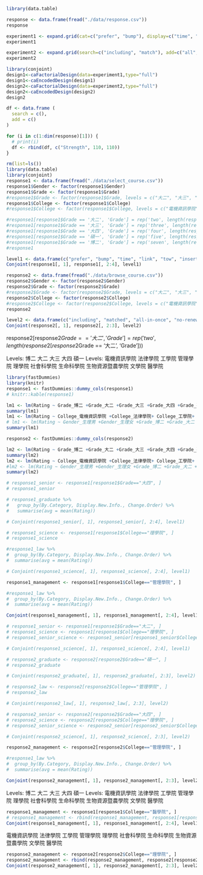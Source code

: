 ```r
library(data.table)

response <- data.frame(fread("./data/response.csv"))
response
```

```r
experiment1 <- expand.grid(cat=c("prefer", "bump"), display=c("time", "url"), change=c("toi", "insert"))
experiment1
```

```r
experiment2 <- expand.grid(search=c("including", "match"), add=c("all", "notRenew"))
experiment2
```

```r
library(conjoint)
design1<-caFactorialDesign(data=experiment1,type="full")
design1<-caEncodedDesign(design1)
design2<-caFactorialDesign(data=experiment2,type="full")
design2<-caEncodedDesign(design2)
design2
```

```r
df <- data.frame (
  search = c(),
  add = c()
)

for (i in c(1:dim(response)[1])) {
  # print(i)
  df <- rbind(df, c("Strength", 110, 110))
}

```


```r
rm(list=ls()) 
library(data.table)
library(conjoint)
response1 <- data.frame(fread("./data/select_course.csv"))
response1$Gender <- factor(response1$Gender)
response1$Grade <- factor(response1$Grade)
#response1$Grade <- factor(response1$Grade, levels = c("大二", "大三", "大四", "碩一", "博二"))
response1$College <- factor(response1$College)
#response1$College <- factor(response1$College, levels = c("電機資訊學院", "法律學院", "工學院", "管理學院", "理學院", "社會科學院", "生命科學院", "生物資源暨農學院", "文學院", "醫學院"))

#response1[response1$Grade == '大二', 'Grade'] = rep('two', length(response1[response1$Grade == '大二', 'Grade']))
#response1[response1$Grade == '大三', 'Grade'] = rep('three', length(response1[response1$Grade == '大三', 'Grade']))
#response1[response1$Grade == '大四', 'Grade'] = rep('four', length(response1[response1$Grade == '大四', 'Grade']))
#response1[response1$Grade == '碩一', 'Grade'] = rep('five', length(response1[response1$Grade == '碩一', 'Grade']))
#response1[response1$Grade == '博二', 'Grade'] = rep('seven', length(response1[response1$Grade == '博二', 'Grade']))
#response1

level1 <- data.frame(c("prefer", "bump", "time", "link", "tow", "insert"))
Conjoint(response1[, 1], response1[, 2:4], level1)

```

```r
response2 <- data.frame(fread("./data/browse_course.csv"))
response2$Gender <- factor(response2$Gender)
response2$Grade <- factor(response2$Grade)
#response2$Grade <- factor(response2$Grade, levels = c("大二", "大三", "大四", "碩一", "博二"))
response2$College <- factor(response2$College)
#response2$College <- factor(response2$College, levels = c("電機資訊學院", "法律學院", "工學院", "管理學院", "理學院", "社會科學院", "生命科學院", "生物資源暨農學院", "文學院", "醫學院"))
response2

level2 <- data.frame(c("including", "matched", "all-in-once", "no-renew"))
Conjoint(response2[, 1], response2[, 2:3], level2)


```
response2[response2$Grade == '大二', 'Grade'] = rep('two', length(response2[response2$Grade == '大二', 'Grade']))

Levels: 博二 大二 大三 大四 碩一
Levels: 電機資訊學院 法律學院 工學院 管理學院 理學院 社會科學院 生命科學院 生物資源暨農學院 文學院 醫學院

```r

library(fastDummies)
library(knitr)
response1 <- fastDummies::dummy_cols(response1)
# knitr::kable(response1)
```

```r
lm1 <- lm(Rating ~ Grade_博二 +Grade_大二 +Grade_大三 +Grade_大四 +Grade_碩一, data=response1)
summary(lm1)
lm1 <- lm(Rating ~ College_電機資訊學院 +College_法律學院+ College_工學院+ College_管理學院 +College_理學院+ College_社會科學院+ College_生命科學院+ College_生物資源暨農學院+ College_文學院 +College_醫學院, data=response1)
# lm1 <- lm(Rating ~ Gender_生理男 +Gender_生理女 +Grade_博二 +Grade_大二 +Grade_大三 +Grade_大四 +Grade_碩一 +College_電機資訊學院 +College_法律學院+ College_工學院+ College_管理學院 +College_理學院+ College_社會科學院+ College_生命科學院+ College_生物資源暨農學院+ College_文學院 +College_醫學院, data=response1)
summary(lm1)
```

```r
response2 <- fastDummies::dummy_cols(response2)
```

```r
lm2 <- lm(Rating ~ Grade_博二 +Grade_大二 +Grade_大三 +Grade_大四 +Grade_碩一, data=response2)
summary(lm2)
lm2 <- lm(Rating ~ College_電機資訊學院 +College_法律學院+ College_工學院+ College_管理學院 +College_理學院+ College_社會科學院+ College_生命科學院+ College_生物資源暨農學院+ College_文學院 +College_醫學院, data=response2)
#lm2 <- lm(Rating ~ Gender_生理男 +Gender_生理女 +Grade_博二 +Grade_大二 +Grade_大三 +Grade_大四 +Grade_碩一 +College_電機資訊學院 +College_法律學院+ College_工學院+ College_管理學院 +College_理學院+ College_社會科學院+ College_生命科學院+ College_生物資源暨農學院+ College_文學院 +College_醫學院, data=response2)
summary(lm2)
```


```r
# response1_senior <- response1[response1$Grade=="大四", ]
# response1_senior

# response1_graduate %>%
#   group_by(By.Category, Display.New.Info., Change.Order) %>%
#   summarise(avg = mean(Rating))

# Conjoint(response1_senior[, 1], response1_senior[, 2:4], level1)
```

```r
# response1_science <- response1[response1$College=="理學院", ]
# response1_science

#response1_law %>%
#  group_by(By.Category, Display.New.Info., Change.Order) %>%
#  summarise(avg = mean(Rating))

# Conjoint(response1_science[, 1], response1_science[, 2:4], level1)

```

```r
response1_management <- response1[response1$College=="管理學院", ]

#response1_law %>%
#  group_by(By.Category, Display.New.Info., Change.Order) %>%
#  summarise(avg = mean(Rating))

Conjoint(response1_management[, 1], response1_management[, 2:4], level1)

```

```r
# response1_senior <- response1[response1$Grade=="大二", ]
# response1_science <- response1[response1$College=="理學院", ]
# response1_senior_science <- response1_senior[response1_senior$College=="理學院", ]

# Conjoint(response1_science[, 1], response1_science[, 2:4], level1)
```

```r
# response2_graduate <- response2[response2$Grade=="碩一", ]
# response2_graduate

# Conjoint(response2_graduate[, 1], response2_graduate[, 2:3], level2)
```

```r
# response2_law <- response2[response2$College=="管理學院", ]
# response2_law

# Conjoint(response2_law[, 1], response2_law[, 2:3], level2)

```

```r
# response2_senior <- response2[response2$Grade=="大四", ]
# response2_science <- response2[response2$College=="理學院", ]
# response2_senior_science <- response2_senior[response2_senior$College=="理學院", ]

# Conjoint(response2_science[, 1], response2_science[, 2:3], level2)
```

```r
response2_management <- response2[response2$College=="管理學院", ]

#response1_law %>%
#  group_by(By.Category, Display.New.Info., Change.Order) %>%
#  summarise(avg = mean(Rating))

Conjoint(response2_management[, 1], response2_management[, 2:3], level2)

```
Levels: 博二 大二 大三 大四 碩一
Levels: 電機資訊學院 法律學院 工學院 管理學院 理學院 社會科學院 生命科學院 生物資源暨農學院 文學院 醫學院
```r
response1_management <- response1[response1$College=="醫學院", ]
# response1_management <- rbind(response1_management, response1[response1$College=="理學院", ])
Conjoint(response1_management[, 1], response1_management[, 2:4], level1)
```
電機資訊學院 法律學院 工學院 管理學院 理學院 社會科學院 生命科學院 生物資源暨農學院 文學院 醫學院
```r
response2_management <- response2[response2$College=="理學院", ]
response2_management <- rbind(response2_management, response2[response2$College=="工學院", ])
Conjoint(response2_management[, 1], response2_management[, 2:3], level2)

```
